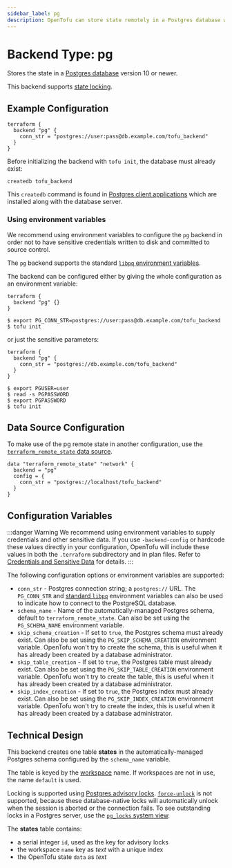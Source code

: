 ```yaml
---
sidebar_label: pg
description: OpenTofu can store state remotely in a Postgres database with locking.
---
```


# Backend Type: pg

Stores the state in a [Postgres database](https://www.postgresql.org) version 10 or newer.

This backend supports [state locking](../../../language/state/locking.mdx).

## Example Configuration

```hcl
terraform {
  backend "pg" {
    conn_str = "postgres://user:pass@db.example.com/tofu_backend"
  }
}
```

Before initializing the backend with `tofu init`, the database must already exist:

```
createdb tofu_backend
```

This `createdb` command is found in [Postgres client applications](https://www.postgresql.org/docs/10/reference-client.html) which are installed along with the database server.


### Using environment variables

We recommend using environment variables to configure the `pg` backend in order
not to have sensitive credentials written to  disk and committed to source
control.

The `pg` backend supports the standard [`libpq` environment variables](https://www.postgresql.org/docs/current/libpq-envars.html).

The backend can be configured either by giving the whole configuration as an
environment variable:

```hcl
terraform {
  backend "pg" {}
}
```

```shellsession
$ export PG_CONN_STR=postgres://user:pass@db.example.com/tofu_backend
$ tofu init
```

or just the sensitive parameters:

```hcl
terraform {
  backend "pg" {
    conn_str = "postgres://db.example.com/tofu_backend"
  }
}
```

```shellsession
$ export PGUSER=user
$ read -s PGPASSWORD
$ export PGPASSWORD
$ tofu init
```

## Data Source Configuration

To make use of the pg remote state in another configuration, use the [`terraform_remote_state` data source](../../../language/state/remote-state-data.mdx).

```hcl
data "terraform_remote_state" "network" {
  backend = "pg"
  config = {
    conn_str = "postgres://localhost/tofu_backend"
  }
}
```

## Configuration Variables

:::danger Warning
We recommend using environment variables to supply credentials and other sensitive data. If you use `-backend-config` or hardcode these values directly in your configuration, OpenTofu will include these values in both the `.terraform` subdirectory and in plan files. Refer to [Credentials and Sensitive Data](../../../language/settings/backends/configuration.mdx#credentials-and-sensitive-data) for details.
:::

The following configuration options or environment variables are supported:

- `conn_str` - Postgres connection string; a `postgres://` URL. The `PG_CONN_STR` and [standard `libpq`](https://www.postgresql.org/docs/current/libpq-envars.html) environment variables can also be used to indicate how to connect to the PostgreSQL database.
- `schema_name` - Name of the automatically-managed Postgres schema, default to `terraform_remote_state`. Can also be set using the `PG_SCHEMA_NAME` environment variable.
- `skip_schema_creation` - If set to `true`, the Postgres schema must already exist. Can also be set using the `PG_SKIP_SCHEMA_CREATION` environment variable. OpenTofu won't try to create the schema, this is useful when it has already been created by a database administrator.
- `skip_table_creation` - If set to `true`, the Postgres table must already exist. Can also be set using the `PG_SKIP_TABLE_CREATION` environment variable. OpenTofu won't try to create the table, this is useful when it has already been created by a database administrator.
- `skip_index_creation` - If set to `true`, the Postgres index must already exist. Can also be set using the `PG_SKIP_INDEX_CREATION` environment variable. OpenTofu won't try to create the index, this is useful when it has already been created by a database administrator.

## Technical Design

This backend creates one table **states** in the automatically-managed Postgres schema configured by the `schema_name` variable.

The table is keyed by the [workspace](../../../language/state/workspaces.mdx) name. If workspaces are not in use, the name `default` is used.

Locking is supported using [Postgres advisory locks](https://www.postgresql.org/docs/9.5/explicit-locking.html#ADVISORY-LOCKS). [`force-unlock`](../../../cli/commands/force-unlock.mdx) is not supported, because these database-native locks will automatically unlock when the session is aborted or the connection fails. To see outstanding locks in a Postgres server, use the [`pg_locks` system view](https://www.postgresql.org/docs/9.5/view-pg-locks.html).

The **states** table contains:

- a serial integer `id`, used as the key for advisory locks
- the workspace `name` key as _text_ with a unique index
- the OpenTofu state `data` as _text_
